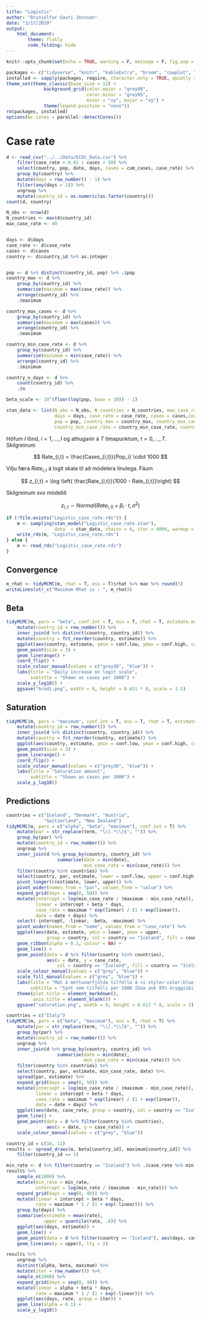 ```yaml
---
title: "Logistic"
author: "Brynjólfur Gauti Jónsson"
date: "3/17/2020"
output: 
    html_document:
        theme: flatly
        code_folding: hide
---
```


```r
knitr::opts_chunk$set(echo = TRUE, warning = F, message = F, fig.asp = 0.621, out.width = "100%", fig.width = 8)
```

```r
packages <- c("tidyverse", "knitr", "kableExtra", "broom", "cowplot", "rstan", "tidybayes", "scales", "ggridges", "lubridate", "ggtext")
installed <- sapply(packages, require, character.only = TRUE, quietly = TRUE)
theme_set(theme_classic(base_size = 12) + 
              background_grid(color.major = "grey90", 
                              color.minor = "grey95", 
                              minor = "xy", major = "xy") +
              theme(legend.position = "none"))
rm(packages, installed)
options(mc.cores = parallel::detectCores())
```


# Case rate


```r
d <- read_csv("../../Data/ECDC_Data.csv") %>% 
    filter(case_rate > 0.03 | cases > 50) %>% 
    select(country, pop, date, days, cases = cum_cases, case_rate) %>% 
    group_by(country) %>% 
    mutate(days = row_number() - 1) %>% 
    filter(any(days > 2)) %>% 
    ungroup %>% 
    mutate(country_id = as.numeric(as.factor(country)))
count(d, country)
```

```r
N_obs <- nrow(d)
N_countries <- max(d$country_id)
max_case_rate <- 40


days <- d$days
case_rate <- d$case_rate
cases <- d$cases
country <- d$country_id %>% as.integer


pop <- d %>% distinct(country_id, pop) %>% .$pop
country_max <- d %>% 
    group_by(country_id) %>% 
    summarise(maximum = max(case_rate)) %>% 
    arrange(country_id) %>% 
    .$maximum

country_max_cases <- d %>% 
    group_by(country_id) %>% 
    summarise(maximum = max(cases)) %>% 
    arrange(country_id) %>% 
    .$maximum

country_min_case_rate <- d %>% 
    group_by(country_id) %>% 
    summarise(minimum = min(case_rate)) %>% 
    arrange(country_id) %>% 
    .$minimum

country_n_days <- d %>% 
    count(country_id) %>% 
    .$n

beta_scale <- 10^(floor(log(pop, base = 10)) - 1)

stan_data <- list(N_obs = N_obs, N_countries = N_countries, max_case_rate = max_case_rate, beta_scale = beta_scale,
                  days = days, case_rate = case_rate, cases = cases,country = country, 
                  pop = pop, country_max = country_max, country_max_cases = country_max_cases, 
                  country_min_case_rate = country_min_case_rate, country_n_days = country_n_days)
```

Höfum $I$ lönd, $i = 1, \dots, I$ og athuganir á $T$ tímapunktum, $t = 0, \dots, T$. Skilgreinum 

$$
Rate_{i,t}  = \frac{Cases_{i,t}}{Pop_i} \cdot 1000
$$

Vilju færa $Rate_{i,t}$ á logit skala til að módelera línulega. Fáum

$$
z_{i,t} = \log \left( \frac{Rate_{i,t}}{1000 - Rate_{i,t}}\right)
$$

Skilgreinum svo módelið

$$
z_{i,t} \sim Normal(Rate_{i,0} + \beta_i \cdot t, \sigma^2)
$$


```r
if (!file.exists("Logistic_case_rate.rds")) {
    m <- sampling(stan_model("Logistic_case_rate.stan"), 
                  data  = stan_data, chains = 4, iter = 4000, warmup = 2000)
    write_rds(m, "Logistic_case_rate.rds")
} else {
    m <- read_rds("Logistic_case_rate.rds")
}
```

## Convergence

```r
m_rhat <- tidyMCMC(m, rhat = T, ess = T)$rhat %>% max %>% round(3)
writeLines(str_c("Maximum Rhat is : ", m_rhat))
```

## Beta

```r
tidyMCMC(m, pars = "beta", conf.int = T, ess = T, rhat = T, estimate.method = "mean") %>% 
    mutate(country_id = row_number()) %>% 
    inner_join(d %>% distinct(country, country_id)) %>% 
    mutate(country = fct_reorder(country, estimate)) %>% 
    ggplot(aes(country, estimate, ymin = conf.low, ymax = conf.high, col = country == "Iceland")) +
    geom_point(size = 3) +
    geom_linerange() +
    coord_flip() +
    scale_colour_manual(values = c("grey30", "blue")) +
    labs(title = "Daily increase on logit scale",
         subtitle = "Shown as cases per 1000") +
    scale_y_log10() +
    ggsave("hradi.png", width = 8, height = 0.621 * 8, scale = 1.5)
```

## Saturation

```r
tidyMCMC(m, pars = "maximum", conf.int = T, ess = T, rhat = T, estimate.method = "mean") %>% 
    mutate(country_id = row_number()) %>% 
    inner_join(d %>% distinct(country, country_id)) %>% 
    mutate(country = fct_reorder(country, estimate)) %>% 
    ggplot(aes(country, estimate, ymin = conf.low, ymax = conf.high, col = country == "Iceland")) +
    geom_point(size = 3) +
    geom_linerange() +
    coord_flip() +
    scale_colour_manual(values = c("grey30", "blue")) +
    labs(title = "Saturation amount",
         subtitle = "Shown as cases per 1000") +
    scale_y_log10()
```

## Predictions

```r
countries = c("Iceland", "Denmark", "Austria",
              "Switzerland", "New Zealand")
tidyMCMC(m, pars = c("alpha", "beta", "maximum"), conf.int = T) %>% 
    mutate(par = str_replace(term, "\\[.*\\]$", "")) %>% 
    group_by(par) %>% 
    mutate(country_id = row_number()) %>% 
    ungroup %>% 
    inner_join(d %>% group_by(country, country_id) %>% 
                   summarise(date = min(date),
                             min_case_rate = min(case_rate))) %>% 
    filter(country %in% countries) %>% 
    select(country, par, estimate, lower = conf.low, upper = conf.high, min_case_rate, date) %>% 
    pivot_longer(c(estimate, lower, upper)) %>% 
    pivot_wider(names_from = "par", values_from = "value") %>% 
    expand_grid(days = seq(0, 50)) %>% 
    mutate(intercept = log(min_case_rate / (maximum - min_case_rate)),
           linear = intercept + beta * days,
           case_rate = maximum * exp(linear) / (1 + exp(linear)),
           date = date + days) %>% 
    select(-intercept, -linear, -beta, -maximum) %>% 
    pivot_wider(names_from = "name", values_from = "case_rate") %>% 
    ggplot(aes(date, estimate, ymin = lower, ymax = upper,
               group = country, col = country == "Iceland", fill = country == "Iceland")) +
    geom_ribbon(alpha = 0.2, colour = NA) +
    geom_line() +
    geom_point(data = d %>% filter(country %in% countries),
               aes(x = date, y = case_rate,
                   col = country == "Iceland", fill = country == "Iceland"), inherit.aes = F) +
    scale_colour_manual(values = c("grey", "blue")) +
    scale_fill_manual(values = c("grey", "blue")) +
    labs(title = "Mat á mettunarfjölda tilfella á <i style='color:blue'>Íslandi</i> og annars staðar",
         subtitle = "Sýnt sem tilfelli per 1000 íbúa auk 95% öryggisbila") +
    theme(plot.title = element_markdown(),
          axis.title = element_blank()) +
    ggsave("saturation.png", width = 8, height = 0.612 * 8, scale = 2)
```

```r
countries = c("Italy")
tidyMCMC(m, pars = c("beta", "maximum"), ess = T, rhat = T) %>% 
    mutate(par = str_replace(term, "\\[.*\\]$", "")) %>% 
    group_by(par) %>% 
    mutate(country_id = row_number()) %>% 
    ungroup %>% 
    inner_join(d %>% group_by(country, country_id) %>% 
                   summarise(date = min(date),
                             min_case_rate = min(case_rate))) %>% 
    filter(country %in% countries) %>% 
    select(country, par, estimate, min_case_rate, date) %>% 
    spread(par, estimate) %>% 
    expand_grid(days = seq(0, 50)) %>% 
    mutate(intercept = log(min_case_rate / (maximum - min_case_rate)),
           linear = intercept + beta * days,
           case_rate = maximum * exp(linear) / (1 + exp(linear)),
           date = date + days) %>% 
    ggplot(aes(date, case_rate, group = country, col = country == "Iceland")) +
    geom_line() +
    geom_point(data = d %>% filter(country %in% countries),
               aes(x = date, y = case_rate)) +
    scale_colour_manual(values = c("grey", "blue"))
```

```r
country_id = c(10, 11)
results <- spread_draws(m, beta[country_id], maximum[country_id]) %>% 
    filter(country_id == 1)

min_rate <- d %>% filter(country == "Iceland") %>% .$case_rate %>% min
results %>% 
    sample_n(1000) %>% 
    mutate(min_rate = min_rate,
           intercept = log(min_rate / (maximum - min_rate))) %>% 
    expand_grid(days = seq(0, 40)) %>% 
    mutate(linear = intercept + beta * days,
           rate = maximum * 1 / (1 + exp(-linear))) %>% 
    group_by(days) %>% 
    summarise(estimate = mean(rate),
              upper = quantile(rate, .8)) %>% 
    ggplot(aes(days, estimate)) +
    geom_line() +
    geom_point(data = d %>% filter(country == "Iceland"), aes(days, case_rate), inherit.aes = F) +
    geom_line(aes(y = upper), lty = 2)
```

```r
results %>% 
    ungroup %>% 
    distinct(alpha, beta, maximum) %>% 
    mutate(iter = row_number()) %>% 
    sample_n(2000) %>% 
    expand_grid(days = seq(0, 40)) %>% 
    mutate(linear = alpha + beta * days,
           rate = maximum * 1 / (1 + exp(-linear))) %>% 
    ggplot(aes(days, rate, group = iter)) +
    geom_line(alpha = 0.1) +
    scale_y_log10()
```

